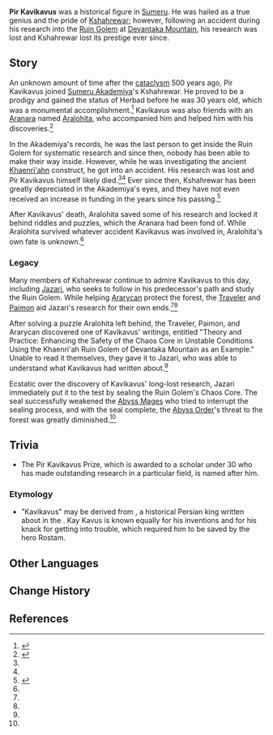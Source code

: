 {{Character Infobox
|type             = Mentioned
|image            = NPC Pir Kavikavus.png
|realname         = <!-- Optional, if different from in-game name -->
|deceased         = Past
|region           = Sumeru
|affiliation      = Kshahrewar
|title            = 
}}
'''Pir Kavikavus''' was a historical figure in [[Sumeru]]. He was hailed as a true genius and the pride of [[Kshahrewar]]; however, following an accident during his research into the [[Ruin Golem (Devantaka Mountain)|Ruin Golem]] at [[Devantaka Mountain]], his research was lost and Kshahrewar lost its prestige ever since.
<!--
==Profile==
===Personality===
===Appearance===
-->
==Story==
{{Quote|It has been proven that [[Akasha System|Akasha]] has no signal on Devantaka Mountain.|Pir Kavikavus|[[Bimarstan's Proverb Column]]}}
An unknown amount of time after the [[cataclysm]] 500 years ago, Pir Kavikavus joined [[Sumeru Akademiya]]'s Kshahrewar. He proved to be a prodigy and gained the status of Herbad before he was 30 years old, which was a monumental accomplishment.<ref name="VAJC">{{Ref/Quest|Vimana Agama: Jazari's Chapter}}</ref> Kavikavus was also friends with an [[Aranara]] named [[Aralohita]], who accompanied him and helped him with his discoveries.<ref name="UVH">{{Ref/Quest|Until Vana is Healed}}</ref>

In the Akademiya's records, he was the last person to get inside the Ruin Golem for systematic research and since then, nobody has been able to make their way inside. However, while he was investigating the ancient [[Khaenri'ah]]n construct, he got into an accident. His research was lost and Pir Kavikavus himself likely died.<ref name="VAJC" /><ref name="UVH" /> Ever since then, Kshahrewar has been greatly depreciated in the Akademiya's eyes, and they have not even received an increase in funding in the years since his passing.<ref>{{Ref/BB|Akademiya Public Message Board|Funding for Kshahrewar}}</ref>

After Kavikavus' death, Aralohita saved some of his research and locked it behind riddles and puzzles, which the Aranara had been fond of. While Aralohita survived whatever accident Kavikavus was involved in, Aralohita's own fate is unknown.<ref name="UVH" />

===Legacy===
Many members of Kshahrewar continue to admire Kavikavus to this day, including [[Jazari]], who seeks to follow in his predecessor's path and study the Ruin Golem. While helping [[Ararycan]] protect the forest, the [[Traveler]] and [[Paimon]] aid Jazari's research for their own ends.<ref name="VAJC" /><ref name="UVH" />

After solving a puzzle Aralohita left behind, the Traveler, Paimon, and Ararycan discovered one of Kavikavus' writings, entitled "Theory and Practice: Enhancing the Safety of the Chaos Core in Unstable Conditions Using the Khaenri'ah Ruin Golem of Devantaka Mountain as an Example." Unable to read it themselves, they gave it to Jazari, who was able to understand what Kavikavus had written about.<ref name="UVH" />

Ecstatic over the discovery of Kavikavus' long-lost research, Jazari immediately put it to the test by sealing the Ruin Golem's Chaos Core. The seal successfully weakened the [[Abyss Mage]]s who tried to interrupt the sealing process, and with the seal complete, the [[Abyss Order]]'s threat to the forest was greatly diminished.<ref name="UVH" />

==Trivia==
*The Pir Kavikavus Prize, which is awarded to a scholar under 30 who has made outstanding research in a particular field, is named after him.

===Etymology===
*"Kavikavus" may be derived from {{w|Kay Kavus}}, a historical Persian king written about in the {{w|Shahnameh}}. Kay Kavus is known equally for his inventions and for his knack for getting into trouble, which required him to be saved by the hero Rostam.

==Other Languages==
{{Other Languages
|default_hidden = 1
|en      = Pir Kavikavus
|zhs     = 迦毗鸠师
|zhs_rm  = Jiāpíjiūshī
|zht     = 迦毗鳩師
|zht_rm  = Jiāpíjiūshī
|ja      = カビカバス
|ja_rm   = Kabikabasu
|ko      = 대스승 카비카부스
|ko_rm   = Daeseuseung Kabikabuseu
|es      = Profesor Kavikavus
|fr      = Pir Kavikavus
|ru      = Пир Кавикавус
|th      = Pir Kavikavus
|vi      = Pir Kavikavus
|de      = Pir Kavikavus
|id      = Pir Kavikavus
|pt      = Pir Kavikavus
|tr      = 
|it      = 
}}

==Change History==
{{Change History|introduced=3.0}}

==References==
{{Reflist}}